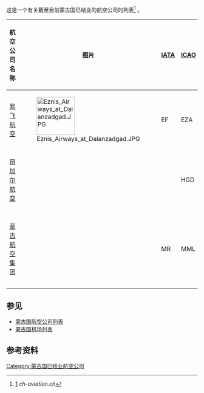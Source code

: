 这是一个有关截至目前蒙古国已结业的航空公司的列表<ref>[http://www.ch-aviation.com/] {{Wayback|url=http://www.ch-aviation.com/ |date=20090218232509 }} ''ch-aviation.ch''</ref>
。

{| border=0 cellpadding=2 cellspacing=3 class="wikitable sortable"
|- valign="middle"
! 航空公司名称
! 图片
! [[IATA航空公司代码|IATA]]
! [[ICAO航空公司代码|ICAO]]
! [[航空公司呼号|呼号]]
! 开业年份
! 结业年份
! 备注
|-
| [[易飞航空|易飞航空]] ||[[File:Eznis_Airways_at_Dalanzadgad.JPG|100px]]||EF|| EZA ||EZNIS ||2005||2014||
|-
| [[昂加尔航空|昂加尔航空]]|| || ||HGD||HANGARD|| 1993 ||2001||
|-
| [[匈奴航空|蒙古航空集团]] || ||MR|| MML|| - ||2011||2013||更名为[[匈奴航空|匈奴航空]]
|}

==参见==
* [[蒙古国航空公司列表|蒙古国航空公司列表]]
* [[蒙古国机场列表|蒙古国机场列表]]

==参考资料==
{{Reflist}}
{{蒙古航空公司}}
[[Category:蒙古国已结业航空公司|Category:蒙古国已结业航空公司]]